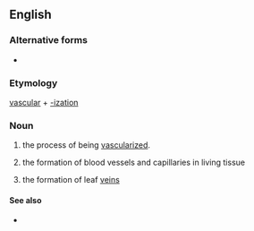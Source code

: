 ==English==

===Alternative forms===
* {{l|en|vascularisation}}

===Etymology===
[[vascular]] + [[-ization]]

===Noun===
{{en-noun}}

# the process of being [[vascularize]]d.
# {{lb|en|medicine}} the formation of blood vessels and capillaries in living tissue
# {{lb|en|botany}} the formation of leaf [[vein]]s

====See also====
* {{l|en|vasculature}}